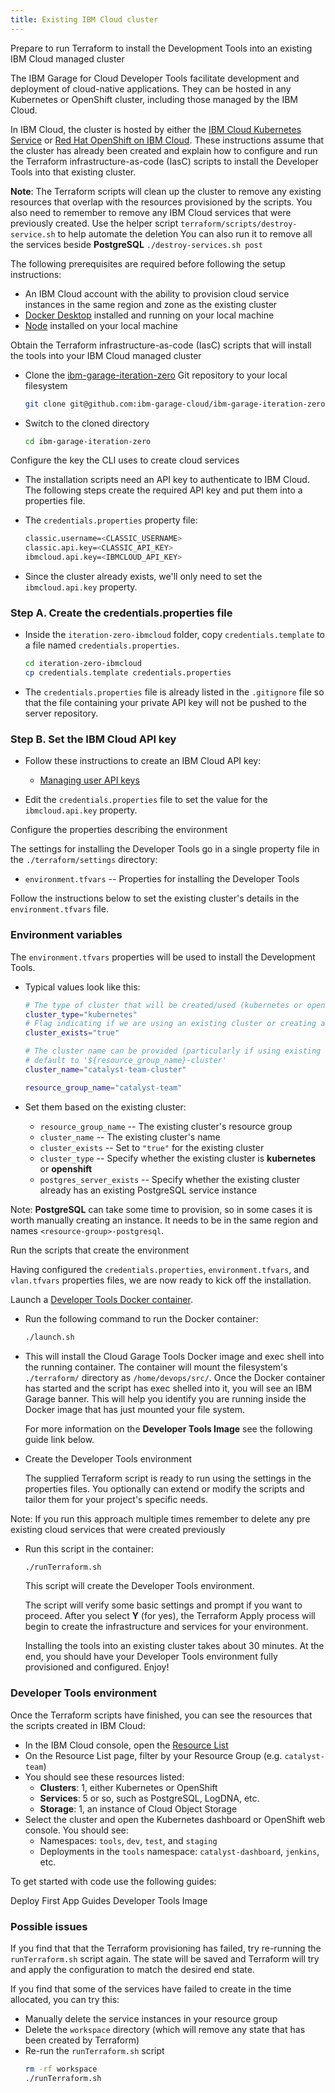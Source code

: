 ```yaml
---
title: Existing IBM Cloud cluster
---
```


<Tabs>

<Tab label="Prerequisites">

<PageDescription>

Prepare to run Terraform to install the Development Tools into an existing IBM Cloud managed cluster

</PageDescription>

The IBM Garage for Cloud Developer Tools facilitate development and deployment of cloud-native applications. 
They can be hosted in any Kubernetes or OpenShift cluster, including those managed by the IBM Cloud.

In IBM Cloud, the cluster is hosted by either the [IBM Cloud Kubernetes Service](https://cloud.ibm.com/docs/containers) or
[Red Hat OpenShift on IBM Cloud](https://cloud.ibm.com/docs/openshift). 
These instructions assume that the cluster has already been created and explain 
how to configure and run the Terraform infrastructure-as-code (IasC) scripts to install the Developer Tools into that existing cluster.

<InlineNotification>

**Note**: The Terraform scripts will clean up the cluster to remove any existing resources that overlap with the resources
provisioned by the scripts. You also need to remember to remove any IBM Cloud services that were previously
created. Use the helper script `terraform/scripts/destroy-service.sh` to help automate the deletion You can also run it
to remove all the services beside **PostgreSQL** `./destroy-services.sh post`

</InlineNotification>

The following prerequisites are required before following the setup instructions:

- An IBM Cloud account with the ability to provision cloud service instances in the same region and zone as the existing cluster
- [Docker Desktop](https://www.docker.com/products/docker-desktop) installed and running on your local machine
- [Node](https://nodejs.org/en/) installed on your local machine

</Tab>

<Tab label="Download">

<PageDescription>

Obtain the Terraform infrastructure-as-code (IasC) scripts that will install the tools into your IBM Cloud managed cluster

</PageDescription>

- Clone the [ibm-garage-iteration-zero](https://github.com/ibm-garage-cloud/ibm-garage-iteration-zero) Git repository to your local filesystem
    ```bash
    git clone git@github.com:ibm-garage-cloud/ibm-garage-iteration-zero.git
    ```

- Switch to the cloned directory
    ```bash
    cd ibm-garage-iteration-zero
    ```

</Tab>

<Tab label="API key">

<PageDescription>

Configure the key the CLI uses to create cloud services

</PageDescription>

- The installation scripts need an API key to authenticate to IBM Cloud.
The following steps create the required API key and put them into a properties file.

- The `credentials.properties` property file:
    ```bash
    classic.username=<CLASSIC_USERNAME>
    classic.api.key=<CLASSIC_API_KEY>
    ibmcloud.api.key=<IBMCLOUD_API_KEY>
    ```

- Since the cluster already exists, we'll only need to set the `ibmcloud.api.key` property.

### Step A. Create the credentials.properties file

- Inside the `iteration-zero-ibmcloud` folder, copy `credentials.template` to a file named `credentials.properties`.
    ```bash
    cd iteration-zero-ibmcloud
    cp credentials.template credentials.properties
    ```

- The `credentials.properties` file is already listed in the `.gitignore` file so that the file containing
your private API key will not be pushed to the server repository.

### Step B. Set the IBM Cloud API key

- Follow these instructions to create an IBM Cloud API key:

    - [Managing user API keys](https://cloud.ibm.com/docs/iam?topic=iam-userapikey "Managing user API keys")

- Edit the `credentials.properties` file to set the value for the `ibmcloud.api.key` property.

</Tab>

<Tab label="Configuration">

<PageDescription>

Configure the properties describing the environment

</PageDescription>

The settings for installing the Developer Tools go in a single property file
in the `./terraform/settings` directory:
- `environment.tfvars` -- Properties for installing the Developer Tools

Follow the instructions below to set the existing cluster's details in the `environment.tfvars` file.

### Environment variables

The `environment.tfvars` properties will be used to install the Development Tools.

- Typical values look like this:

    ```bash
    # The type of cluster that will be created/used (kubernetes or openshift)
    cluster_type="kubernetes"
    # Flag indicating if we are using an existing cluster or creating a new one
    cluster_exists="true"

    # The cluster name can be provided (particularly if using existing cluster) or it will
    # default to '${resource_group_name}-cluster'
    cluster_name="catalyst-team-cluster"

    resource_group_name="catalyst-team"
    ```

- Set them based on the existing cluster:
    - `resource_group_name` -- The existing cluster's resource group
    - `cluster_name` -- The existing cluster's name
    - `cluster_exists` -- Set to `"true"` for the existing cluster
    - `cluster_type` -- Specify whether the existing cluster is **kubernetes** or **openshift**
    - `postgres_server_exists` -- Specify whether the existing cluster already has an existing PostgreSQL service instance

<InlineNotification>

Note: **PostgreSQL** can take some time to provision, so in some cases it is worth manually creating an instance. It needs
to be in the same region and names `<resource-group>-postgresql`.

</InlineNotification>

</Tab>

<Tab label="Run">

<PageDescription>

Run the scripts that create the environment

</PageDescription>

Having configured the `credentials.properties`, `environment.tfvars`, and `vlan.tfvars` properties files,
we are now ready to kick off the installation.

Launch a [Developer Tools Docker container](https://github.com/ibm-garage-cloud/ibm-garage-cli-tools "Cloud Garage Tools Docker image").

- Run the following command to run the Docker container:
    ```bash
    ./launch.sh
    ```

-  This will install the Cloud Garage Tools Docker image and exec shell into the running container. The container will
    mount the filesystem's `./terraform/` directory as `/home/devops/src/`. Once the Docker container has started and
    the script has exec shelled into it, you will see an IBM Garage banner. This will help you identify you are running
    inside the Docker image that has just mounted your file system.

    For more information on the **Developer Tools Image** see the following guide link below.

- Create the Developer Tools environment

    The supplied Terraform script is ready to run using the settings in the properties files.
    You optionally can extend or modify the scripts and tailor them for your project's specific needs.

<InlineNotification>

Note: If you run this approach multiple times remember to delete any pre existing cloud services that were created previously

</InlineNotification>

- Run this script in the container:
    ```bash
    ./runTerraform.sh
    ```

    This script will create the Developer Tools environment.

    The script will verify some basic settings and prompt if you want to proceed. After you select **Y** (for yes),
    the Terraform Apply process will begin to create the infrastructure and services for your environment.

    Installing the tools into an existing cluster takes about 30 minutes. At the end, you should have your Developer Tools environment
    fully provisioned and configured. Enjoy!

### Developer Tools environment

Once the Terraform scripts have finished, you can see the resources that the scripts created in IBM Cloud:
- In the IBM Cloud console, open the [Resource List](https://cloud.ibm.com/docs/overview?topic=overview-ui#dashboardview "Managing resources in the resource list")
- On the Resource List page, filter by your Resource Group (e.g. `catalyst-team`)
- You should see these resources listed:
    - **Clusters**: 1, either Kubernetes or OpenShift
    - **Services**: 5 or so, such as PostgreSQL, LogDNA, etc.
    - **Storage**: 1, an instance of Cloud Object Storage
- Select the cluster and open the Kubernetes dashboard or OpenShift web console. You should see:
    - Namespaces: `tools`, `dev`, `test`, and `staging`
    - Deployments in the `tools` namespace: `catalyst-dashboard`, `jenkins`, etc.

To get started with code use the following guides:

<AnchorLinks>
  <AnchorLink to="/getting-started/deploy-app">Deploy First App</AnchorLink>
  <AnchorLink to="/guides/overview">Guides</AnchorLink>
  <AnchorLink to="guides/tools-image">Developer Tools Image</AnchorLink>
</AnchorLinks>

### Possible issues

If you find that that the Terraform provisioning has failed, try re-running the `runTerraform.sh` script again.
The state will be saved and Terraform will try and apply the configuration to match the desired end state.

If you find that some of the services have failed to create in the time allocated, you can try this:
- Manually delete the service instances in your resource group
- Delete the `workspace` directory (which will remove any state that has been created by Terraform)
- Re-run the `runTerraform.sh` script
    ```bash
    rm -rf workspace
    ./runTerraform.sh
    ```

</Tab>

</Tabs>

